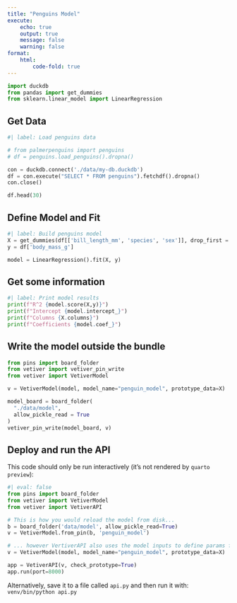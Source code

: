 ```yaml
---
title: "Penguins Model"
execute:
    echo: true
    output: true
    message: false
    warning: false
format:
    html:
        code-fold: true
---
```


```python
import duckdb
from pandas import get_dummies
from sklearn.linear_model import LinearRegression
```

## Get Data

```python
#| label: Load penguins data

# from palmerpenguins import penguins
# df = penguins.load_penguins().dropna()

con = duckdb.connect('./data/my-db.duckdb')
df = con.execute("SELECT * FROM penguins").fetchdf().dropna()
con.close()

df.head(30)
```

## Define Model and Fit

```python
#| label: Build penguins model
X = get_dummies(df[['bill_length_mm', 'species', 'sex']], drop_first = True)
y = df['body_mass_g']

model = LinearRegression().fit(X, y)
```

## Get some information


```python
#| label: Print model results
print(f"R^2 {model.score(X,y)}")
print(f"Intercept {model.intercept_}")
print(f"Columns {X.columns}")
print(f"Coefficients {model.coef_}")
```


## Write the model outside the bundle

```python
from pins import board_folder
from vetiver import vetiver_pin_write
from vetiver import VetiverModel

v = VetiverModel(model, model_name="penguin_model", prototype_data=X)

model_board = board_folder(
  "./data/model",
  allow_pickle_read = True
)
vetiver_pin_write(model_board, v)
```


## Deploy and run the API

This code should only be run interactively (it's not rendered by `quarto preview`):

```python
#| eval: false
from pins import board_folder
from vetiver import VetiverModel
from vetiver import VetiverAPI

# This is how you would reload the model from disk...
b = board_folder('data/model', allow_pickle_read=True)
v = VetiverModel.from_pin(b, 'penguin_model')

# ... however VertiverAPI also uses the model inputs to define params from the prototype
v = VetiverModel(model, model_name="penguin_model", prototype_data=X)

app = VetiverAPI(v, check_prototype=True)
app.run(port=8000)
```


Alternatively, save it to a file called `api.py` and then run it with:
`venv/bin/python api.py`
